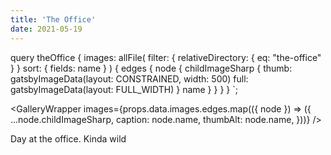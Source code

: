 ```yaml
---
title: 'The Office'
date: 2021-05-19
---
```



  query theOffice {
    images: allFile(
      filter: { relativeDirectory: { eq: "the-office" } }
      sort: { fields: name }
    ) {
      edges {
        node {
          childImageSharp {
            thumb: gatsbyImageData(layout: CONSTRAINED, width: 500)
            full: gatsbyImageData(layout: FULL_WIDTH)
          }
          name
        }
      }
    }
  }
`;

<GalleryWrapper
  images={props.data.images.edges.map(({ node }) => ({
    ...node.childImageSharp,
    caption: node.name,
    thumbAlt: node.name,
  }))}
/>

Day at the office. Kinda wild
